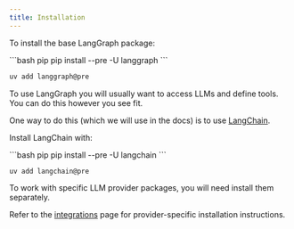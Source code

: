```yaml
---
title: Installation
---
```



<AlphaCallout />

To install the base LangGraph package:

<CodeGroup>
```bash pip
pip install --pre -U langgraph
```

```bash uv
uv add langgraph@pre
```
</CodeGroup>




To use LangGraph you will usually want to access LLMs and define tools.
You can do this however you see fit.

One way to do this (which we will use in the docs) is to use [LangChain](/oss/python/langchain/overview).

Install LangChain with:

<CodeGroup>
```bash pip
pip install --pre -U langchain
```

```bash uv
uv add langchain@pre
```
</CodeGroup>




To work with specific LLM provider packages, you will need install them separately.

Refer to the [integrations](/oss/python/integrations/providers) page for provider-specific installation instructions.
